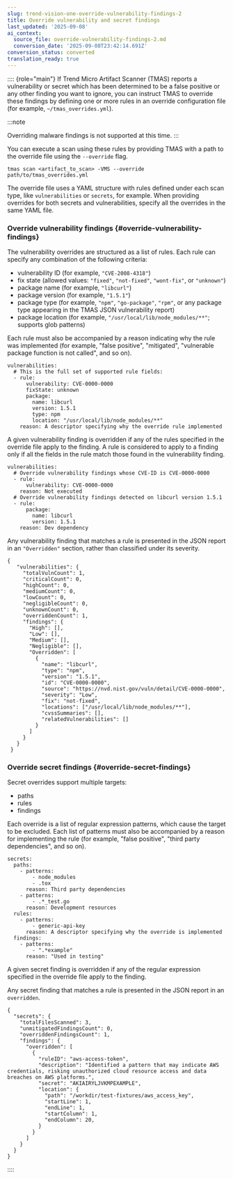 ```yaml
---
slug: trend-vision-one-override-vulnerability-findings-2
title: Override vulnerability and secret findings
last_updated: '2025-09-08'
ai_context:
  source_file: override-vulnerability-findings-2.md
  conversion_date: '2025-09-08T23:42:14.691Z'
conversion_status: converted
translation_ready: true
---
```


:::: {role="main"}
If Trend Micro Artifact Scanner (TMAS) reports a vulnerability or secret which has been determined to be a false positive or any other finding you want to ignore, you can instruct TMAS to override these findings by defining one or more rules in an override configuration file (for example, `~/tmas_overrides.yml`).

:::note

Overriding malware findings is not supported at this time.
:::

You can execute a scan using these rules by providing TMAS with a path to the override file using the `--override` flag.

``` codeblock
tmas scan <artifact_to_scan> -VMS --override path/to/tmas_overrides.yml
```

The override file uses a YAML structure with rules defined under each scan type, like `vulnerabilities` or `secrets`, for example. When providing overrides for both secrets and vulnerabilities, specify all the overrides in the same YAML file.

### Override vulnerability findings {#override-vulnerability-findings}

The vulnerability overrides are structured as a list of rules. Each rule can specify any combination of the following criteria:

- vulnerability ID (for example, `"CVE-2008-4318"`)
- fix state (allowed values: `"fixed"`, `"not-fixed"`, `"wont-fix"`, or `"unknown"`)
- package name (for example, `"libcurl"`)
- package version (for example, `"1.5.1"`)
- package type (for example, `"npm"`, `"go-package"`, `"rpm"`, or any package type appearing in the TMAS JSON vulnerability report)
- package location (for example, `"/usr/local/lib/node_modules/**"`; supports glob patterns)

Each rule must also be accompanied by a reason indicating why the rule was implemented (for example, "false positive", "mitigated", "vulnerable package function is not called", and so on).

``` codeblock
vulnerabilities:
  # This is the full set of supported rule fields:
  - rule:
      vulnerability: CVE-0000-0000
      fixState: unknown
      package:
        name: libcurl
        version: 1.5.1
        type: npm
        location: "/usr/local/lib/node_modules/**"
    reason: A descriptor specifying why the override rule implemented
```

A given vulnerability finding is overridden if any of the rules specified in the override file apply to the finding. A rule is considered to apply to a finding only if all the fields in the rule match those found in the vulnerability finding.

``` codeblock
vulnerabilities:
  # Override vulnerability findings whose CVE-ID is CVE-0000-0000
  - rule:
      vulnerability: CVE-0000-0000
    reason: Not executed
  # Override vulnerability findings detected on libcurl version 1.5.1
  - rule:
      package:
        name: libcurl
        version: 1.5.1
    reason: Dev dependency
```

Any vulnerability finding that matches a rule is presented in the JSON report in an `"Overridden"` section, rather than classified under its severity.

``` codeblock
{
   "vulnerabilities": { 
     "totalVulnCount": 1,
     "criticalCount": 0,
     "highCount": 0,
     "mediumCount": 0,
     "lowCount": 0,
     "negligibleCount": 0,
     "unknownCount": 0,
     "overriddenCount": 1,
     "findings": {
       "High": [],
       "Low": [],
       "Medium": [],
       "Negligible": [],
       "Overridden": [
         {
           "name": "libcurl",
           "type": "npm",
           "version": "1.5.1",
           "id": "CVE-0000-0000",
           "source": "https://nvd.nist.gov/vuln/detail/CVE-0000-0000",
           "severity": "Low",
           "fix": "not-fixed",
           "locations": ["/usr/local/lib/node_modules/**"],
           "cvssSummaries": [],
           "relatedVulnerabilities": []
         }
       ]
     }
   }
 }
```

### Override secret findings {#override-secret-findings}

Secret overrides support multiple targets:

- paths
- rules
- findings

Each override is a list of regular expression patterns, which cause the target to be excluded. Each list of patterns must also be accompanied by a reason for implementing the rule (for example, "false positive", "third party dependencies", and so on).

``` codeblock
secrets:
  paths:
    - patterns:
        - node_modules
        - .tox
      reason: Third party dependencies
    - patterns:
        - .*_test.go
      reason: Development resources
  rules:
    - patterns:
        - generic-api-key
      reason: A descriptor specifying why the override is implemented
  findings:
    - patterns:
        - ".*example"
      reason: "Used in testing"
```

A given secret finding is overridden if any of the regular expression specified in the override file apply to the finding.

Any secret finding that matches a rule is presented in the JSON report in an `overridden`.

``` codeblock
{
  "secrets": {
    "totalFilesScanned": 3,
    "unmitigatedFindingsCount": 0,
    "overriddenFindingsCount": 1,
    "findings": {
      "overridden": [
        {
          "ruleID": "aws-access-token",
          "description": "Identified a pattern that may indicate AWS credentials, risking unauthorized cloud resource access and data breaches on AWS platforms.",
          "secret": "AKIAIRYLJVKMPEXAMPLE",
          "location": {
            "path": "/workdir/test-fixtures/aws_access_key",
            "startLine": 1,
            "endLine": 1,
            "startColumn": 1,
            "endColumn": 20,
          }
        }
      ]
    }
  }
}
```
::::
